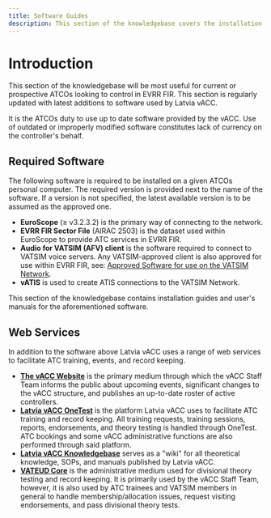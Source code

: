 ```yaml
---
title: Software Guides
description: This section of the knowledgebase covers the installation and (partially) the use of software required to provide ATC services in Latvian airspace.
---
```



# Introduction

This section of the knowledgebase will be most useful for current or prospective ATCOs looking to control in EVRR FIR. This section is regularly updated with latest additions to software used by Latvia vACC.

<Callout type="error" emoji="⚠️">
  It is the ATCOs duty to use up to date software provided by the vACC. Use of
  outdated or improperly modified software constitutes lack of currency on the
  controller's behalf.
</Callout>

## Required Software

The following software is required to be installed on a given ATCOs personal computer. The required version is provided next to the name of the software. If a version is not specified, the latest available version is to be assumed as the approved one.

- **EuroScope** (≥ v3.2.3.2) is the primary way of connecting to the network.
- **EVRR FIR Sector File** (AIRAC 2503) is the dataset used within EuroScope to provide ATC services in EVRR FIR.
- **Audio for VATSIM (AFV) client** is the software required to connect to VATSIM voice servers. Any VATSIM-approved client is also approved for use within EVRR FIR, see: [Approved Software for use on the VATSIM Network](https://vatsim.net/docs/policy/approved-software).
- **vATIS** is used to create ATIS connections to the VATSIM Network.

This section of the knowledgebase contains installation guides and user's manuals for the aforementioned software.

## Web Services

In addition to the software above Latvia vACC uses a range of web services to facilitate ATC training, events, and record keeping.

- **[The vACC Website](https://lv-vacc.org)** is the primary medium through which the vACC Staff Team informs the public about upcoming events, significant changes to the vACC structure, and publishes an up-to-date roster of active controllers.
- **[Latvia vACC OneTest](https://training.lv-vacc.org)** is the platform Latvia vACC uses to facilitate ATC training and record keeping. All training requests, training sessions, reports, endorsements, and theory testing is handled through OneTest. ATC bookings and some vACC administrative functions are also performed through said platform.
- **[Latvia vACC Knowledgebase](/)** serves as a "wiki" for all theoretical knowledge, SOPs, and manuals published by Latvia vACC.
- **[VATEUD Core](https://core.vateud.net)** is the administrative medium used for divisional theory testing and record keeping. It is primarily used by the vACC Staff Team, however, it is also used by ATC trainees and VATSIM members in general to handle membership/allocation issues, request visiting endorsements, and pass divisional theory tests.
